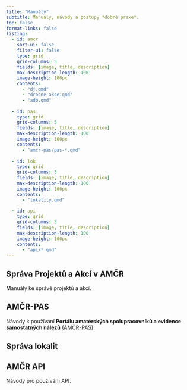 ```yaml
---
title: "Manuály"
subtitle: Manuály, návody a postupy *dobré praxe*.
toc: false
format-links: false
listing:
  - id: amcr
    sort-ui: false
    filter-ui: false
    type: grid
    grid-columns: 5
    fields: [image, title, description]
    max-description-length: 100
    image-height: 100px
    contents: 
      - "dj.qmd"
      - "drobne-akce.qmd"
      - "adb.qmd"
      
  - id: pas
    type: grid
    grid-columns: 5
    fields: [image, title, description]
    max-description-length: 100
    image-height: 100px
    contents:
      - "amcr-pas/pas-*.qmd"
      
  - id: lok
    type: grid
    grid-columns: 5
    fields: [image, title, description]
    max-description-length: 100
    image-height: 100px
    contents:
      - "lokality.qmd"
      
  - id: api
    type: grid
    grid-columns: 5
    fields: [image, title, description]
    max-description-length: 100
    image-height: 100px
    contents:
      - "api/*.qmd"
---
```


## Správa Projektů a Akcí v AMČR

Manuály ke správě projektů a akcí.

::: {#amcr .column-screen-inset-right}
:::

## AMČR-PAS

Návody k používání **Portálu amatérských spolupracovníků a evidence samostatných nálezů** ([AMČR-PAS](https://amcr-info.aiscr.cz/pas)). 

::: {#pas .column-screen-inset-right}
:::

## Správa lokalit

::: {#lok .column-screen-inset-right}
:::

## AMČR API

Návody pro používání API.

::: {#api .column-screen-inset-right}
:::